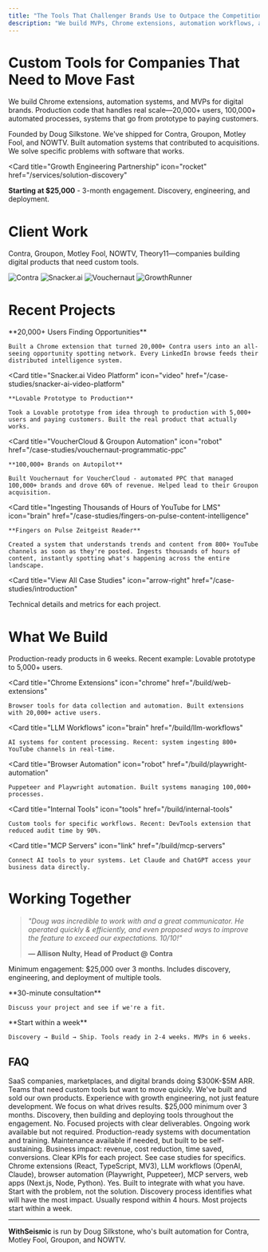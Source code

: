 ```yaml
---
title: "The Tools That Challenger Brands Use to Outpace the Competition"
description: "We build MVPs, Chrome extensions, automation workflows, and custom tools for digital-native brands that get it. Trusted by Contra, Groupon, Motley Fool, and NOWTV."
---
```


<script type="application/ld+json">
  {`{
  "@context": "https://schema.org",
  "@type": ["Organization", "ProfessionalService"],
  "name": "WithSeismic",
  "alternateName": "WithSeismic Growth Engineering",
  "url": "https://withseismic.com",
  "logo": "https://withseismic.com/logo/light.svg",
  "description": "The engineering team marketers wish they had. Revenue-driving automation, Chrome extensions that create networks, LLM systems that think at scale.",
  "founder": {
    "@type": "Person",
    "name": "Doug Silkstone",
    "jobTitle": "Founder & Solutions Architect",
    "url": "https://www.youtube.com/@dougsilkstone"
  },
  "sameAs": [
    "https://github.com/dougwithseismic",
    "https://www.youtube.com/@dougsilkstone",
    "https://linkedin.com/company/withseismic",
    "https://clutch.co/profile/withseismic-high-growth-ai-automation-ambitious-brands"
  ],
  "serviceType": [
    "Automation Solutions",
    "Chrome Extension Development",
    "Browser Automation",
    "LLM Workflow Development",
    "MCP Server Development",
    "Skunkworks Projects"
  ],
  "offers": [
    {
      "@type": "Offer",
      "name": "Growth Engineering Partnership",
      "price": "25000",
      "priceCurrency": "USD",
      "description": "3-month minimum engagement to identify automation opportunities and build growth solutions"
    }
  ],
  "aggregateRating": {
    "@type": "AggregateRating",
    "ratingValue": "5",
    "reviewCount": "15",
    "bestRating": "5"
  },
  "contactPoint": {
    "@type": "ContactPoint",
    "contactType": "Sales",
    "email": "hello@withseismic.com",
    "url": "https://withseismic.com/contact"
  }
}`}
</script>

# Custom Tools for Companies That Need to Move Fast

We build Chrome extensions, automation systems, and MVPs for digital brands. Production code that handles real scale—20,000+ users, 100,000+ automated processes, systems that go from prototype to paying customers.

Founded by Doug Silkstone. We've shipped for Contra, Groupon, Motley Fool, and NOWTV. Built automation systems that contributed to acquisitions. We solve specific problems with software that works.

<Card
  title="Growth Engineering Partnership"
  icon="rocket"
  href="/services/solution-discovery"
>
  **Starting at $25,000** - 3-month engagement. Discovery, engineering, and deployment.
</Card>

# Client Work

Contra, Groupon, Motley Fool, NOWTV, Theory11—companies building digital products that need custom tools.

<CardGroup cols={4}>
  <Card>
    <img
      src="/images/clients/1.png"
      alt="Contra"
      style={{
        height: "60px",
        width: "auto",
        display: "block",
        margin: "0 auto",
        objectFit: "contain",
      }}
    />
  </Card>
  <Card>
    <img
      src="/images/clients/2.png"
      alt="Snacker.ai"
      style={{
        height: "60px",
        width: "auto",
        display: "block",
        margin: "0 auto",
        objectFit: "contain",
      }}
    />
  </Card>
  <Card>
    <img
      src="/images/clients/Group 4.png"
      alt="Vouchernaut"
      style={{
        height: "60px",
        width: "auto",
        display: "block",
        margin: "0 auto",
        objectFit: "contain",
      }}
    />
  </Card>
  <Card>
    <img
      src="/images/clients/Group 5.png"
      alt="GrowthRunner"
      style={{
        height: "60px",
        width: "auto",
        display: "block",
        margin: "0 auto",
        objectFit: "contain",
      }}
    />
  </Card>
</CardGroup>

# Recent Projects

<CardGroup cols={2}>
  <Card
    title="Contra LinkedIn Automation"
    icon="chrome"
    href="/case-studies/contra-linkedin-automation"
  >
    **20,000+ Users Finding Opportunities**

    Built a Chrome extension that turned 20,000+ Contra users into an all-seeing opportunity spotting network. Every LinkedIn browse feeds their distributed intelligence system.

  </Card>

  <Card
    title="Snacker.ai Video Platform"
    icon="video"
    href="/case-studies/snacker-ai-video-platform"
  >
    **Lovable Prototype to Production**

    Took a Lovable prototype from idea through to production with 5,000+ users and paying customers. Built the real product that actually works.

  </Card>

  <Card
    title="VoucherCloud & Groupon Automation"
    icon="robot"
    href="/case-studies/vouchernaut-programmatic-ppc"
  >
    **100,000+ Brands on Autopilot**

    Built Vouchernaut for VoucherCloud - automated PPC that managed 100,000+ brands and drove 60% of revenue. Helped lead to their Groupon acquisition.

  </Card>

  <Card
    title="Ingesting Thousands of Hours of YouTube for LMS"
    icon="brain"
    href="/case-studies/fingers-on-pulse-content-intelligence"
  >
    **Fingers on Pulse Zeitgeist Reader**

    Created a system that understands trends and content from 800+ YouTube channels as soon as they're posted. Ingests thousands of hours of content, instantly spotting what's happening across the entire landscape.

  </Card>
</CardGroup>

<Card
  title="View All Case Studies"
  icon="arrow-right"
  href="/case-studies/introduction"
>
  Technical details and metrics for each project.
</Card>

# What We Build

<CardGroup cols={2}>
  <Card
    title="MVPs"
    icon="rocket"
    href="/build/mvp"
  >
    Production-ready products in 6 weeks. Recent example: Lovable prototype to 5,000+ users.
  </Card>

  <Card
    title="Chrome Extensions"
    icon="chrome"
    href="/build/web-extensions"
  >
    Browser tools for data collection and automation. Built extensions with 20,000+ active users.
  </Card>

  <Card
    title="LLM Workflows"
    icon="brain"
    href="/build/llm-workflows"
  >
    AI systems for content processing. Recent: system ingesting 800+ YouTube channels in real-time.
  </Card>

  <Card
    title="Browser Automation"
    icon="robot"
    href="/build/playwright-automation"
  >
    Puppeteer and Playwright automation. Built systems managing 100,000+ processes.
  </Card>

  <Card
    title="Internal Tools"
    icon="tools"
    href="/build/internal-tools"
  >
    Custom tools for specific workflows. Recent: DevTools extension that reduced audit time by 90%.
  </Card>

  <Card
    title="MCP Servers"
    icon="link"
    href="/build/mcp-servers"
  >
    Connect AI tools to your systems. Let Claude and ChatGPT access your business data directly.
  </Card>
</CardGroup>

# Working Together

> _"Doug was incredible to work with and a great communicator. He operated quickly & efficiently, and even proposed ways to improve the feature to exceed our expectations. 10/10!"_
>
> **— Allison Nulty, Head of Product @ Contra**

Minimum engagement: $25,000 over 3 months. Includes discovery, engineering, and deployment of multiple tools.

<CardGroup cols={2}>
  <Card title="Book a Call" icon="phone" href="/contact">
    **30-minute consultation**

    Discuss your project and see if we're a fit.
  </Card>

  <Card title="How We Work" icon="eye" href="/quickstart">
    **Start within a week**

    Discovery → Build → Ship. Tools ready in 2-4 weeks. MVPs in 6 weeks.
  </Card>
</CardGroup>

## FAQ

<AccordionGroup>
  <Accordion title="Who do you work with?">
    SaaS companies, marketplaces, and digital brands doing $300K-$5M ARR. Teams that need custom tools but want to move quickly.
  </Accordion>

  <Accordion title="What makes this different from hiring a dev agency?">
    We've built and sold our own products. Experience with growth engineering, not just feature development. We focus on what drives results.
  </Accordion>

  <Accordion title="What's the investment?">
    $25,000 minimum over 3 months. Discovery, then building and deploying tools throughout the engagement.
  </Accordion>

  <Accordion title="Do you require long-term contracts?">
    No. Focused projects with clear deliverables. Ongoing work available but not required.
  </Accordion>

  <Accordion title="What about ongoing support?">
    Production-ready systems with documentation and training. Maintenance available if needed, but built to be self-sustaining.
  </Accordion>

  <Accordion title="How do you measure success?">
    Business impact: revenue, cost reduction, time saved, conversions. Clear KPIs for each project. See case studies for specifics.
  </Accordion>

  <Accordion title="What's your tech stack?">
    Chrome extensions (React, TypeScript, MV3), LLM workflows (OpenAI, Claude), browser automation (Playwright, Puppeteer), MCP servers, web apps (Next.js, Node, Python).
  </Accordion>

  <Accordion title="Can you work with our existing systems?">
    Yes. Built to integrate with what you have.
  </Accordion>

  <Accordion title="What if we're not sure what we need?">
    Start with the problem, not the solution. Discovery process identifies what will have the most impact.
  </Accordion>

  <Accordion title="How quickly can we start?">
    Usually respond within 4 hours. Most projects start within a week.
  </Accordion>
</AccordionGroup>

---

**WithSeismic** is run by Doug Silkstone, who's built automation for Contra, Motley Fool, Groupon, and NOWTV. 
